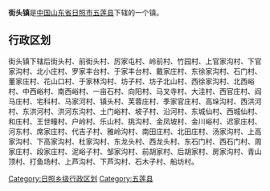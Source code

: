 '''街头镇'''是[[中华人民共和国|中国]][[山东省|山东省]][[日照市|日照市]][[五莲县|五莲县]]下辖的一个镇。

== 行政区划 ==

街头镇下辖后街头村、前街头村、厉家屯村、岭前村、竹园村、上官家沟村、下官家沟村、北小庄村、罗家丰台村、于家丰台村、戴家庄村、东徐家沟村、石门村、董家庄村、花山口村、于家林沟村、坊子村、坊子北山村、西徐家沟村、北西峪村、中西峪村、南西峪村、一亩石村、向阳村、马叉寺村、大洼村、西官庄村、阎马庄村、宅科村、马家河村、镇头村、芙蓉庄村、季家官庄村、高垛沟村、西洪河村、东洪河村、洪河东沟村、土门峪村、坡子村、沿河村、东城仙村、西城仙村、和庄村、王世疃村、户岭村、乐山村、挑沟村、金凤坡村、金川峪村、迟家庄村、河东村、席家庄村、代吉子村、雅岭沟村、南田庄村、北田庄村、汤家沟村、上高家沟村、下高家沟村、杜家沟村、东龙头村、西龙头村、东石门村、西石门村、周家庄村、段家庄村、泥峪子村、邹家沟村、前胡家村、后胡家村、房家沟村、青山顶村、打鱼场村、上芦沟村、下芦沟村、石木子村、船坊村。

{{山东小作品}}
{{五莲县行政区划}}

[[Category:日照乡级行政区划|Category:日照乡级行政区划]]
[[Category:五莲县|Category:五莲县]]